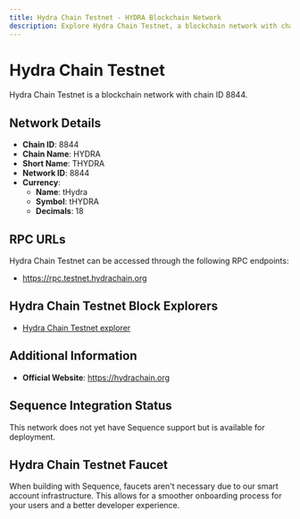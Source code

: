 ```yaml
--- 
title: Hydra Chain Testnet - HYDRA Blockchain Network
description: Explore Hydra Chain Testnet, a blockchain network with chain ID 8844. Learn about its native currency, tHydra, and how to interact with the network.
---
```


# Hydra Chain Testnet

Hydra Chain Testnet is a blockchain network with chain ID 8844.

## Network Details

- **Chain ID**: 8844
- **Chain Name**: HYDRA
- **Short Name**: THYDRA
- **Network ID**: 8844
- **Currency**: 
  - **Name**: tHydra
  - **Symbol**: tHYDRA
  - **Decimals**: 18

## RPC URLs

Hydra Chain Testnet can be accessed through the following RPC endpoints:

- https://rpc.testnet.hydrachain.org

## Hydra Chain Testnet Block Explorers

- [Hydra Chain Testnet explorer](https://hydragon.hydrachain.org)

## Additional Information

- **Official Website**: https://hydrachain.org

## Sequence Integration Status

This network does not yet have Sequence support but is available for deployment.

## Hydra Chain Testnet Faucet

When building with Sequence, faucets aren't necessary due to our smart account infrastructure. This allows for a smoother onboarding process for your users and a better developer experience.
